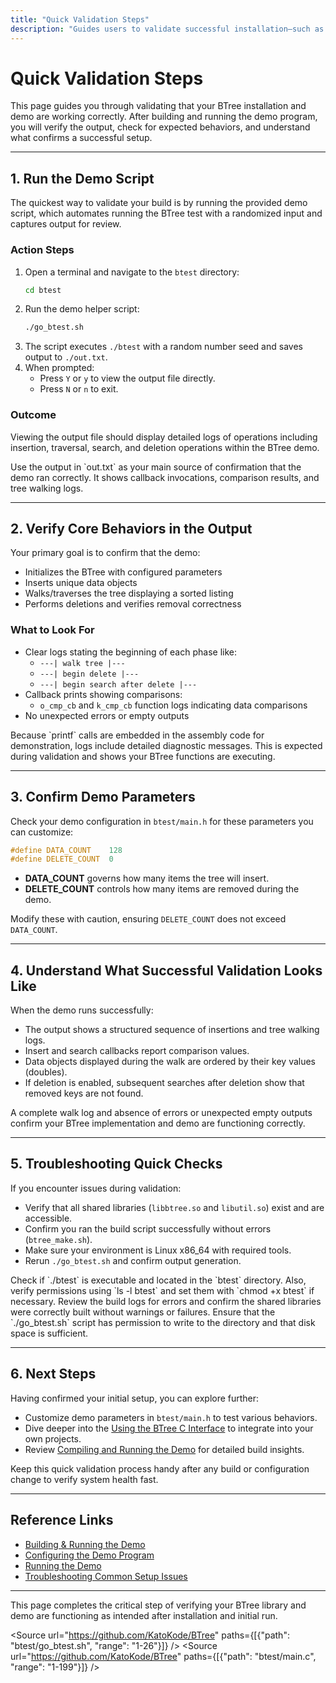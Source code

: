 ```yaml
---
title: "Quick Validation Steps"
description: "Guides users to validate successful installation—such as verifying library output and ensuring demo correctness. Offers tips for checking core behaviors and where to look for confirmation of a working system."
---
```


# Quick Validation Steps

This page guides you through validating that your BTree installation and demo are working correctly. After building and running the demo program, you will verify the output, check for expected behaviors, and understand what confirms a successful setup.

---

## 1. Run the Demo Script

The quickest way to validate your build is by running the provided demo script, which automates running the BTree test with a randomized input and captures output for review.

### Action Steps

1. Open a terminal and navigate to the `btest` directory:
   ```bash
   cd btest
   ```
2. Run the demo helper script:
   ```bash
   ./go_btest.sh
   ```
3. The script executes `./btest` with a random number seed and saves output to `./out.txt`.
4. When prompted:
   - Press `Y` or `y` to view the output file directly.
   - Press `N` or `n` to exit.

### Outcome

Viewing the output file should display detailed logs of operations including insertion, traversal, search, and deletion operations within the BTree demo.

<Tip>
Use the output in `out.txt` as your main source of confirmation that the demo ran correctly. It shows callback invocations, comparison results, and tree walking logs.
</Tip>

---

## 2. Verify Core Behaviors in the Output

Your primary goal is to confirm that the demo:

- Initializes the BTree with configured parameters
- Inserts unique data objects
- Walks/traverses the tree displaying a sorted listing
- Performs deletions and verifies removal correctness

### What to Look For

- Clear logs stating the beginning of each phase like:
  - `---| walk tree |---`
  - `---| begin delete |---`
  - `---| begin search after delete |---`
- Callback prints showing comparisons:
  - `o_cmp_cb` and `k_cmp_cb` function logs indicating data comparisons
- No unexpected errors or empty outputs

<Tip>
Because `printf` calls are embedded in the assembly code for demonstration, logs include detailed diagnostic messages. This is expected during validation and shows your BTree functions are executing.
</Tip>

---

## 3. Confirm Demo Parameters

Check your demo configuration in `btest/main.h` for these parameters you can customize:

```c
#define DATA_COUNT    128
#define DELETE_COUNT  0
```

- **DATA_COUNT** governs how many items the tree will insert.
- **DELETE_COUNT** controls how many items are removed during the demo.

Modify these with caution, ensuring `DELETE_COUNT` does not exceed `DATA_COUNT`.

---

## 4. Understand What Successful Validation Looks Like

When the demo runs successfully:

- The output shows a structured sequence of insertions and tree walking logs.
- Insert and search callbacks report comparison values.
- Data objects displayed during the walk are ordered by their key values (doubles).
- If deletion is enabled, subsequent searches after deletion show that removed keys are not found.

<Check>
A complete walk log and absence of errors or unexpected empty outputs confirm your BTree implementation and demo are functioning correctly.
</Check>

---

## 5. Troubleshooting Quick Checks

If you encounter issues during validation:

- Verify that all shared libraries (`libbtree.so` and `libutil.so`) exist and are accessible.
- Confirm you ran the build script successfully without errors (`btree_make.sh`).
- Make sure your environment is Linux x86_64 with required tools.
- Rerun `./go_btest.sh` and confirm output generation.

<AccordionGroup title="Common Validation Issues and Fixes">
<Accordion title="No output displayed after running demo">
Check if `./btest` is executable and located in the `btest` directory. Also, verify permissions using `ls -l btest` and set them with `chmod +x btest` if necessary.
</Accordion>
<Accordion title="Unexpected errors in output">
Review the build logs for errors and confirm the shared libraries were correctly built without warnings or failures.
</Accordion>
<Accordion title="Output file `out.txt` not found">
Ensure that the `./go_btest.sh` script has permission to write to the directory and that disk space is sufficient.
</Accordion>
</AccordionGroup>

---

## 6. Next Steps

Having confirmed your initial setup, you can explore further:

- Customize demo parameters in `btest/main.h` to test various behaviors.
- Dive deeper into the [Using the BTree C Interface](/guides/core-workflows/using-btree-c-interface) to integrate into your own projects.
- Review [Compiling and Running the Demo](/guides/core-workflows/compiling-running-demo) for detailed build insights.

<Tip>
Keep this quick validation process handy after any build or configuration change to verify system health fast.
</Tip>

---

## Reference Links

- [Building & Running the Demo](/overview/architecture-quickstart/quickstart-demo)
- [Configuring the Demo Program](/getting-started/configuration-first-run/demo-configuration)
- [Running the Demo](/getting-started/configuration-first-run/running-the-demo)
- [Troubleshooting Common Setup Issues](/getting-started/troubleshooting/troubleshooting-setup)

---

This page completes the critical step of verifying your BTree library and demo are functioning as intended after installation and initial run.

<Source url="https://github.com/KatoKode/BTree" paths={[{"path": "btest/go_btest.sh", "range": "1-26"}]} />
<Source url="https://github.com/KatoKode/BTree" paths={[{"path": "btest/main.c", "range": "1-199"}]} />